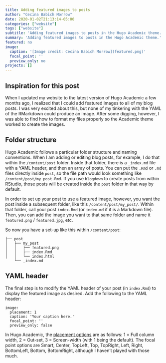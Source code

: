 ```yaml
---
title: Adding featured images to posts
author: "Cecina Babich Morrow"
date: 2020-01-02T21:13:14-05:00
categories: ["website"]
tags: ["website"]
subtitle: 'Adding featured images to posts in the Hugo Academic theme.'
summary: 'Adding featured images to posts in the Hugo Academic theme.'
featured: no
image:
  caption: '[Image credit: Cecina Babich Morrow](featured.png)'
  focal_point: ''
  preview_only: no
projects: []
---
```


## Inspiration for this post

When I updated my website to the latest version of Hugo Academic a few months ago, I realized that I could add featured images to all of my blog posts. I was very excited about this, but none of my tinkering with the YAML of the RMarkdown could produce an image. After some digging, however, I was able to find how to format my files properly so the Academic theme worked to create the images.

## Folder structure

Hugo Academic follows a particular folder structure and naming conventions. When I am adding or editing blog posts, for example, I do that within the `/content/post` folder. Inside that folder, there is a `_index.md` file with a YAML header, and then an array of posts. You can put the `.Rmd` or `.md` files directly inside `post`, so the file path would look something like `/content/post/my_post.Rmd`. If you use `blogdown` to create posts from within RStudio, those posts will be created inside the `post` folder in that way by default.

In order to set up your post to use a featured image, however, you want the post inside a subsequent folder, like this `/content/post/my_post/`. Within that folder, call your post `index.Rmd` (or `index.md` if it is a Markdown file). Then, you can add the image you want to that same folder and name it `featured.png` / `featured.jpg`, etc.

So now you have a set-up like this within `/content/post`:

```
├── post
│   ├── my_post
│   │   ├── featured.png
│   │   ├── index.Rmd
│   │   └── index.html
    └── _index.md
```

## YAML header

The final step is to modify the YAML header of your post (in `index.Rmd`) to display the featured image as desired. Add the following to the YAML header:

```
image:
  placement: 1
  caption: 'Your caption here.'
  focal_point: ''
  preview_only: false
```
In Hugo Academic, the [placement options](https://github.com/gcushen/hugo-academic/issues/1175) are as follows: 1 = Full column width, 2 = Out-set, 3 = Screen-width (with 1 being the default). The focal point options are Smart, Center, TopLeft, Top, TopRight, Left, Right, BottomLeft, Bottom, BottomRight, although I haven't played with those much.
